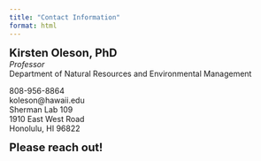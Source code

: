 ```yaml
---
title: "Contact Information"
format: html
---
```


<strong style="font-size: 20px;">Kirsten Oleson, PhD</strong> <br> 
*Professor* <br> 
Department of Natural Resources and Environmental Management <br>

<i class="fa-solid fa-phone"></i> 808-956-8864 <br> <i class="fa-solid fa-envelope"></i> koleson\@hawaii.edu <br> <i class="fa-solid fa-location-pin"></i> Sherman Lab 109 <br> 1910 East West Road <br> Honolulu, HI 96822 <br>

<strong style="font-size: 20px;">Please reach out!</strong>
